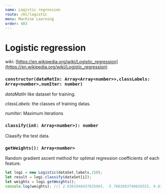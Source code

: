 ```yaml
---
name: Logistic regression
route: /ml/logistic
menu: Machine Learning
order: 403
---
```



# Logistic regression
wiki: [https://en.wikipedia.org/wiki/Logistic_regression](https://en.wikipedia.org/wiki/Logistic_regression)

### `constructor(dataMatIn: Array<Array<number>>,classLabels: Array<number>,numIter: number)`
*dataMatIn* like dataset for training.

*classLabels:* the classes of training datas.

*numIter:* Maximum iterations

### `classify(inX: Array<number>): number`
Claasify the test data.

### `getWeights(): Array<number>`
 Random gradient ascent method for optimal regression coefficients of each feature.

```js
let logi = new Logistic(dataSet,labels,150);
let result = logi.classify(dataSet[i]);
let weights = logi.getWeights();
console.log(weights); //[ 2.9301940437635965, -5.7803993740016555, 9.834929045066424 ]
```